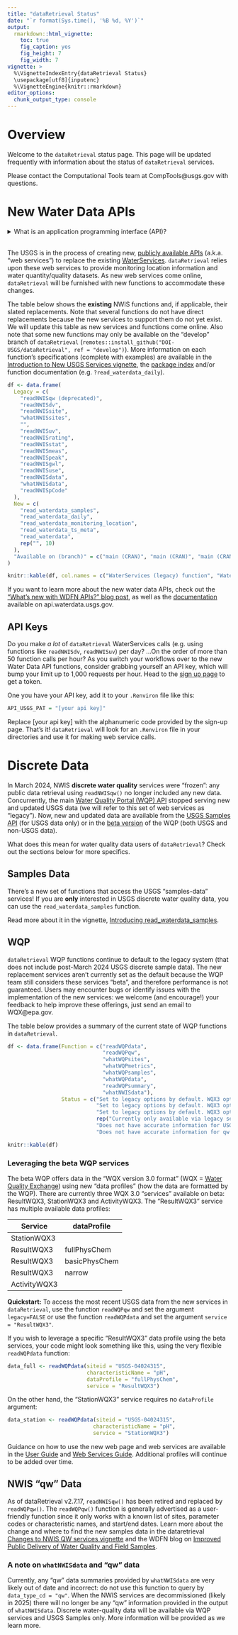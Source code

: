 ```yaml
---
title: "dataRetrieval Status"
date: "`r format(Sys.time(), '%B %d, %Y')`"
output: 
  rmarkdown::html_vignette:
    toc: true
    fig_caption: yes
    fig_height: 7
    fig_width: 7
vignette: >
  %\VignetteIndexEntry{dataRetrieval Status}
  \usepackage[utf8]{inputenc}
  %\VignetteEngine{knitr::rmarkdown}
editor_options: 
  chunk_output_type: console
---
```


# Overview

Welcome to the `dataRetrieval` status page. This page will be updated frequently with information about the status of `dataRetrieval` services.

Please contact the Computational Tools team at CompTools@usgs.gov with questions.

# New Water Data APIs

<details>
  <summary>What is an application programming interface (API)?</summary>
  When you run a `dataRetrieval` function like `read_waterdata_samples()` or `readNWISdv()`, you are actually generating a URL that contains within it specifications of the dataset in which you are interested (e.g. which monitoring locations, characteristics, pcodes, start and end dates, etc.). The format of that URL is special: it is parsed by a USGS-specific API web service, which translates the request into a database call. It then packages the response object from the database (with the data) into a format that can be sent to and then unpacked by the user. `dataRetrieval` takes a lot of the guesswork out of this process by generating the URL, sending it to the API, and wrangling the response object into a tabular dataset.   
</details>
<br>
The USGS is in the process of creating new, [publicly available APIs](https://api.waterdata.usgs.gov/) (a.k.a. "web services") to replace the existing [WaterServices](https://waterservices.usgs.gov/). `dataRetrieval` relies upon these web services to provide monitoring location information and water quantity/quality datasets. As new web services come online, `dataRetrieval` will be furnished with new functions to accommodate these changes. 

The table below shows the **existing** NWIS functions and, if applicable, their slated replacements. Note that several functions do not have direct replacements because the new services to support them do not yet exist. We will update this table as new services and functions come online. Also note that some new functions may only be available on the "develop" branch of `dataRetrieval` (`remotes::install_github("DOI-USGS/dataRetrieval", ref = "develop")`). More information on each function's specifications (complete with examples) are available in the [Introduction to New USGS Services vignette](https://doi-usgs.github.io/dataRetrieval/articles/read_waterdata_functions.html), the [package index](https://doi-usgs.github.io/dataRetrieval/reference/index.html) and/or function documentation (e.g. `?read_waterdata_daily`).
               
```r
df <- data.frame(
  Legacy = c(
    "readNWISqw (deprecated)",
    "readNWISdv",
    "readNWISsite",
    "whatNWISsites",
    "",
    "readNWISuv",
    "readNWISrating",
    "readNWISstat",
    "readNWISmeas",
    "readNWISpeak",
    "readNWISgwl",
    "readNWISuse",
    "readNWISdata",
    "whatNWISdata",
    "readNWISpCode"
  ),
  New = c(
    "read_waterdata_samples",
    "read_waterdata_daily",
    "read_waterdata_monitoring_location",
    "read_waterdata_ts_meta",
    "read_waterdata",
    rep("", 10)
  ),
  "Available on (branch)" = c("main (CRAN)", "main (CRAN)", "main (CRAN)", "main (CRAN)", "main (CRAN)", rep("", 10))
)

knitr::kable(df, col.names = c("WaterServices (legacy) function", "Water Data (new) function", "Available on (branch name)"))

```

If you want to learn more about the new water data APIs, check out the ["What's new with WDFN APIs?" blog post](https://waterdata.usgs.gov/blog/api-whats-new-wdfn-apis/), as well as the [documentation](https://api.waterdata.usgs.gov/docs/) available on api.waterdata.usgs.gov. 

## API Keys

Do you make *a lot* of `dataRetrieval` WaterServices calls (e.g. using functions like `readNWISdv`, `readNWISuv`) per day? ...On the order of more than 50 function calls per hour? As you switch your workflows over to the new Water Data API functions, consider grabbing yourself an API key, which will bump your limit up to 1,000 requests per hour. Head to the [sign up page](https://api.waterdata.usgs.gov/signup) to get a token.

One you have your API key, add it to your `.Renviron` file like this:

```r
API_USGS_PAT = "[your api key]"
```

Replace [your api key] with the alphanumeric code provided by the sign-up page. That's it! `dataRetrieval` will look for an `.Renviron` file in your directories and use it for making web service calls.

# Discrete Data

In March 2024, NWIS **discrete water quality** services were "frozen": any public data retrieval using `readNWISqw()` no longer included any new data. Concurrently, the main [Water Quality Portal (WQP) API](https://www.waterqualitydata.us/) stopped serving new and updated USGS data (we will refer to this set of web services as "legacy"). Now, new and updated data are available from the [USGS Samples API](https://waterdata.usgs.gov/download-samples/#dataProfile=site) (for USGS data only) or in the [beta version](https://www.waterqualitydata.us/beta/) of the WQP (both USGS and non-USGS data).

What does this mean for water quality data users of `dataRetrieval`? Check out the sections below for more specifics.

## Samples Data

There's a new set of functions that access the USGS "samples-data" services! If you are **only** interested in USGS discrete water quality data, you can use the `read_waterdata_samples` function.  

Read more about it in the vignette, [Introducing read_waterdata_samples](https://doi-usgs.github.io/dataRetrieval/articles/samples_data.html).

## WQP

`dataRetrieval` WQP functions continue to default to the legacy system (that does not include post-March 2024 USGS discrete sample data). The new replacement services aren't currently set as the default because the WQP team still considers these services "beta", and therefore performance is not guaranteed. Users may encounter bugs or identify issues with the implementation of the new services: we welcome (and encourage!) your feedback to help improve these offerings, just send an email to WQX@epa.gov.

The table below provides a summary of the current state of WQP functions in `dataRetrieval`.

```r
df <- data.frame(Function = c("readWQPdata",
                              "readWQPqw",
                              "whatWQPsites",
                              "whatWQPmetrics",
                              "whatWQPsamples",
                              "whatWQPdata",
                              "readWQPsummary",
                              "whatNWISdata"),
                 Status = c("Set to legacy options by default. WQX3 options available.",
                            "Set to legacy options by default. WQX3 options available.", 
                            "Set to legacy options by default. WQX3 options available.",
                            rep("Currently only available via legacy services.", 3),
                            "Does not have accurate information for USGS data.",
                            "Does not have accurate information for qw data."))

knitr::kable(df)

```

### Leveraging the beta WQP services

The beta WQP offers data in the "WQX version 3.0 format" (WQX = [Water Quality Exchange](https://exchangenetwork.net/data-exchange/wqx/)) using new "data profiles" (how the data are formatted by the WQP). There are currently three WQX 3.0 "services" available on beta: ResultWQX3, StationWQX3 and ActivityWQX3. The "ResultWQX3" service has multiple available data profiles:  

| Service        | dataProfile |
| -------------- | ----------  |
| StationWQX3     |             |
| ResultWQX3      | fullPhysChem |
| ResultWQX3      | basicPhysChem |
| ResultWQX3      | narrow |
| ActivityWQX3    |         |

**Quickstart:** To access the most recent USGS data from the new services in `dataRetrieval`, use the function `readWQPqw` and set the argument `legacy=FALSE` or use the function `readWQPdata` and set the argument `service = "ResultWQX3"`.

If you wish to leverage a specific "ResultWQX3" data profile using the beta services, your code might look something like this, using the very flexible `readWQPdata` function:

```r
data_full <- readWQPdata(siteid = "USGS-04024315",
                         characteristicName = "pH",
                         dataProfile = "fullPhysChem",
                         service = "ResultWQX3")
```

On the other hand, the "StationWQX3" service requires no `dataProfile` argument:

```r
data_station <- readWQPdata(siteid = "USGS-04024315",
                           characteristicName = "pH",
                           service = "StationWQX3")
```

Guidance on how to use the new web page and web services are available in the [User Guide](https://www.waterqualitydata.us/beta/portal_userguide/) and [Web Services Guide](https://www.waterqualitydata.us/beta/webservices_documentation/). Additional profiles will continue to be added over time. 

## NWIS "qw" Data

As of dataRetrieval v2.7.17, `readNWISqw()` has been retired and replaced by `readWQPqw()`. The `readWQPqw()` function is generally advertised as a user-friendly function since it only works with a known list of sites, parameter codes or characteristic names, and start/end dates. Learn more about the change and where to find the new samples data in the dataretrieval [Changes to NWIS QW services vignette](https://doi-usgs.github.io/dataRetrieval/articles/qwdata_changes.html) and the WDFN blog on [Improved Public Delivery of Water Quality and Field Samples](https://waterdata.usgs.gov/blog/changes-to-sample-data/).

### A note on `whatNWISdata` and "qw" data

Currently, any "qw" data summaries provided by `whatNWISdata` are very likely out of date and incorrect: do not use this function to query by `data_type_cd = "qw"`. When the NWIS services are decommissioned (likely in 2025) there will no longer be any "qw" information provided in the output of `whatNWISdata`. Discrete water-quality data will be available via WQP services and USGS Samples only. More information will be provided as we learn more.
